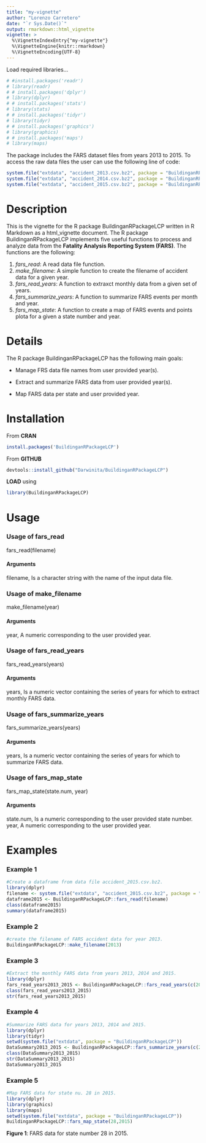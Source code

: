 ```yaml
---
title: "my-vignette"
author: "Lorenzo Carretero"
date: "`r Sys.Date()`"
output: rmarkdown::html_vignette
vignette: >
  %\VignetteIndexEntry{"my-vignette"}
  %\VignetteEngine{knitr::rmarkdown}
  %\VignetteEncoding{UTF-8}
---
```


Load required libraries...
```r
# #install.packages('readr')
# library(readr)
# # install.packages('dplyr')
# library(dplyr)
# # install.packages('stats')
# library(stats)
# # install.packages('tidyr')
# library(tidyr)
# # install.packages('graphics')
# library(graphics)
# # install.packages('maps')
# library(maps)
```

The package includes the FARS dataset files from years 2013 to 2015. To access the raw data files the user can use the following line of code:

```r
system.file("extdata", "accident_2013.csv.bz2", package = "BuildinganRPackageLCP")
system.file("extdata", "accident_2014.csv.bz2", package = "BuildinganRPackageLCP")
system.file("extdata", "accident_2015.csv.bz2", package = "BuildinganRPackageLCP")
```


# Description

This is the vignette for the R package BuildinganRPackageLCP written in R Markdown as a html_vignette document.  The R package BuildinganRPackageLCP implements five useful functions to process and analyze data from the **Fatality Analysis Reporting System (FARS)**. The functions are the following:

1. *fars_read*: A read data file function.
2. *make_filename*: A simple function to create the filename of accident data for a given year.
3. *fars_read_years*: A function to extraxct monthly data from a given set of years.
4. *fars_summarize_years*: A function to summarize FARS events per month and year.
5. *fars_map_state*: A function to create a map of FARS events and points plota for a given a state number and year.

# Details
The R package BuildinganRPackageLCP has the following main goals:

* Manage FRS data file names from user provided year(s).

* Extract and summarize FARS data from user provided year(s).

* Map FARS data per state and user provided year.

# Installation

From **CRAN**
```r
install.packages('BuildinganRPackageLCP')
```

From **GITHUB**

```r
devtools::install_github("Darwinita/BuildinganRPackageLCP")
```

**LOAD** using

```r
library(BuildinganRPackageLCP)
```


# Usage

### Usage of fars_read
fars_read(filename)

#### Arguments
filename, Is a character string with the name of the input data file.

### Usage of make_filename
make_filename(year)

#### Arguments
year, A numeric corresponding to the user provided year.

### Usage of fars_read_years
fars_read_years(years)

#### Arguments
years, Is a numeric vector containing the series of years for which to extract monthly FARS data.

### Usage of fars_summarize_years
fars_summarize_years(years)

#### Arguments
years, Is a numeric vector containing the series of years for which to summarize FARS data.

### Usage of fars_map_state
fars_map_state(state.num, year)

#### Arguments
state.num, Is a numeric corresponding to the user provided state number.
year, A numeric corresponding to the user provided year.


# Examples

### Example 1

```r
#Create a dataframe from data file accident_2015.csv.bz2.
library(dplyr)
filename <- system.file("extdata", "accident_2015.csv.bz2", package = "BuildinganRPackageLCP")
dataframe2015 <- BuildinganRPackageLCP::fars_read(filename)
class(dataframe2015)
summary(dataframe2015)
```

### Example 2

```r
#create the filename of FARS accident data for year 2013.
BuildinganRPackageLCP::make_filename(2013)
```

### Example 3

```r
#Extract the monthly FARS data from years 2013, 2014 and 2015.
library(dplyr)
fars_read_years2013_2015 <- BuildinganRPackageLCP::fars_read_years(c(2013,2014,2015))
class(fars_read_years2013_2015)
str(fars_read_years2013_2015)
```

### Example 4

```r
#Summarize FARS data for years 2013, 2014 and 2015.
library(dplyr)
library(tidyr)
setwd(system.file("extdata", package = "BuildinganRPackageLCP"))
DataSummary2013_2015 <- BuildinganRPackageLCP::fars_summarize_years(c(2013,2014,2015))
class(DataSummary2013_2015)
str(DataSummary2013_2015)
DataSummary2013_2015
```

### Example 5

```r
#Map FARS data for state nu. 28 in 2015.
library(dplyr)
library(graphics)
library(maps)
setwd(system.file("extdata", package = "BuildinganRPackageLCP"))
BuildinganRPackageLCP::fars_map_state(28,2015)
```

**Figure 1**: FARS data for state number 28 in 2015.
